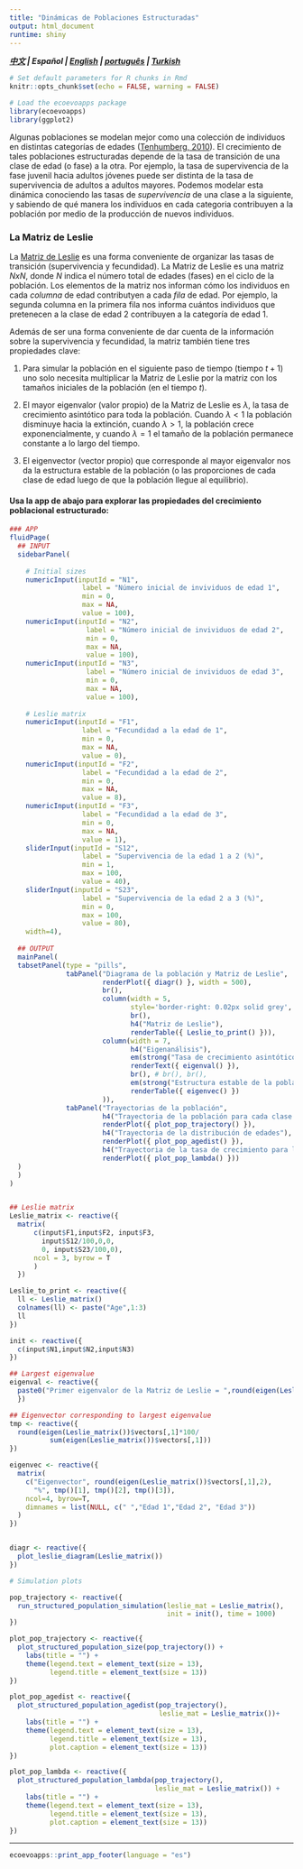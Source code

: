 ```yaml
---
title: "Dinámicas de Poblaciones Estructuradas"
output: html_document
runtime: shiny
---
```


***[中文](https://ecoevoapps.shinyapps.io/structured_population_dynamics_ch/) | Español | [English](https://ecoevoapps.shinyapps.io/structured_population_dynamics) | [português](https://ecoevoapps.shinyapps.io/structured_population_dynamics_pt/) | [Turkish](https://ecoevoapps.shinyapps.io/structured_population_dynamics_tr/) ***

```r
# Set default parameters for R chunks in Rmd
knitr::opts_chunk$set(echo = FALSE, warning = FALSE)

# Load the ecoevoapps package
library(ecoevoapps)
library(ggplot2)
```

Algunas poblaciones se modelan mejor como una colección de individuos en distintas categorías de edades ([Tenhumberg, 2010](https://www.nature.com/scitable/knowledge/library/ignoring-population-structure-can-lead-to-erroneous-15128671/)). El crecimiento de tales poblaciones estructuradas depende de la tasa de transición de una clase de edad (o fase) a la otra. Por ejemplo, la tasa de supervivencia de la fase juvenil hacia adultos jóvenes puede ser distinta de la tasa de supervivencia de adultos a adultos mayores. Podemos modelar esta dinámica conociendo las tasas de *supervivencia* de una clase a la siguiente, y sabiendo de qué manera los individuos en cada categoria contribuyen a la población por medio de la producción de nuevos individuos.

### La Matriz de Leslie

La [Matriz de Leslie](https://en.wikipedia.org/wiki/Leslie_matrix) es una forma conveniente de organizar las tasas de transición (supervivencia y fecundidad). La Matriz de Leslie es una matriz $NxN$, donde $N$ indica el número total de edades (fases) en el ciclo de la población. Los elementos de la matriz nos informan cómo los individuos en cada *columna* de edad contributyen a cada *fila* de edad. Por ejemplo, la segunda columna en la primera fila nos informa cuántos individuos que pretenecen a la clase de edad 2 contribuyen a la categoría de edad 1. 

Además de ser una forma conveniente de dar cuenta de la información sobre la supervivencia y fecundidad, la matriz también tiene tres propiedades clave:

1. Para simular la población en el siguiente paso de tiempo (tiempo $t+1$) uno solo necesita multiplicar la Matriz de Leslie por la matriz con los tamaños iniciales de la población (en el tiempo $t$).

2. El mayor eigenvalor (valor propio) de la Matriz de Leslie es $\lambda$, la tasa de crecimiento asintótico para toda la población. Cuando $\lambda < 1$ la población disminuye hacia la extinción, cuando $\lambda > 1$, la población crece exponencialmente, y cuando $\lambda = 1$ el tamaño de la población permanece constante a lo largo del tiempo. 

3. El eigenvector (vector propio) que corresponde al mayor eigenvalor nos da la estructura estable de la población (o las proporciones de cada clase de edad luego de que la población llegue al equilibrio).

#### Usa la app de abajo para explorar las propiedades del crecimiento poblacional estructurado:

```r

### APP
fluidPage(
  ## INPUT
  sidebarPanel(
      
    # Initial sizes
    numericInput(inputId = "N1",
                  label = "Número inicial de invividuos de edad 1",
                  min = 0,
                  max = NA,
                  value = 100),
    numericInput(inputId = "N2",
                   label = "Número inicial de invividuos de edad 2",
                   min = 0,
                   max = NA,
                   value = 100),
    numericInput(inputId = "N3",
                   label = "Número inicial de invividuos de edad 3",
                   min = 0,
                   max = NA,
                   value = 100),
      
    # Leslie matrix
    numericInput(inputId = "F1",
                  label = "Fecundidad a la edad de 1",
                  min = 0,
                  max = NA,
                  value = 0),
    numericInput(inputId = "F2",
                  label = "Fecundidad a la edad de 2",
                  min = 0,
                  max = NA,
                  value = 8),          
    numericInput(inputId = "F3",
                  label = "Fecundidad a la edad de 3",
                  min = 0,
                  max = NA,
                  value = 1),
    sliderInput(inputId = "S12",
                  label = "Supervivencia de la edad 1 a 2 (%)",
                  min = 1,
                  max = 100,
                  value = 40),
    sliderInput(inputId = "S23",
                  label = "Supervivencia de la edad 2 a 3 (%)",
                  min = 0,
                  max = 100,
                  value = 80),
    width=4),
  
  ## OUTPUT
  mainPanel(
  tabsetPanel(type = "pills",
              tabPanel("Diagrama de la población y Matriz de Leslie",
                       renderPlot({ diagr() }, width = 500),
                       br(),
                       column(width = 5,
                              style='border-right: 0.02px solid grey',
                              br(),
                              h4("Matriz de Leslie"),
                              renderTable({ Leslie_to_print() })),
                       column(width = 7,
                              h4("Eigenanálisis"),
                              em(strong("Tasa de crecimiento asintótico (lambda)")),
                              renderText({ eigenval() }),
                              br(), # br(), br(),
                              em(strong("Estructura estable de la población")),
                              renderTable({ eigenvec() })
                       )),
              tabPanel("Trayectorias de la población",
                       h4("Trayectoria de la población para cada clase de edad"),
                       renderPlot({ plot_pop_trajectory() }),
                       h4("Trayectoria de la distribución de edades"),
                       renderPlot({ plot_pop_agedist() }),
                       h4("Trayectoria de la tasa de crecimiento para la población total"),
                       renderPlot({ plot_pop_lambda() }))
  )
  )
)


## Leslie matrix
Leslie_matrix <- reactive({
  matrix(
      c(input$F1,input$F2, input$F3,
        input$S12/100,0,0,
        0, input$S23/100,0),
      ncol = 3, byrow = T
      )
  })

Leslie_to_print <- reactive({
  ll <- Leslie_matrix()
  colnames(ll) <- paste("Age",1:3)
  ll
})

init <- reactive({
  c(input$N1,input$N2,input$N3)
})

## Largest eigenvalue
eigenval <- reactive({
  paste0("Primer eigenvalor de la Matriz de Leslie = ",round(eigen(Leslie_matrix())$values,2)[1])
  })

## Eigenvector corresponding to largest eigenvalue
tmp <- reactive({
  round(eigen(Leslie_matrix())$vectors[,1]*100/
          sum(eigen(Leslie_matrix())$vectors[,1]))
})

eigenvec <- reactive({
  matrix(
    c("Eigenvector", round(eigen(Leslie_matrix())$vectors[,1],2),
      "%", tmp()[1], tmp()[2], tmp()[3]),
    ncol=4, byrow=T,
    dimnames = list(NULL, c(" ","Edad 1","Edad 2", "Edad 3"))
  )
})


diagr <- reactive({ 
  plot_leslie_diagram(Leslie_matrix())
})

# Simulation plots

pop_trajectory <- reactive({
  run_structured_population_simulation(leslie_mat = Leslie_matrix(), 
                                       init = init(), time = 1000)
})

plot_pop_trajectory <- reactive({
  plot_structured_population_size(pop_trajectory()) +
    labs(title = "") +
    theme(legend.text = element_text(size = 13),
          legend.title = element_text(size = 13))
})

plot_pop_agedist <- reactive({
  plot_structured_population_agedist(pop_trajectory(), 
                                     leslie_mat = Leslie_matrix())+
    labs(title = "") +
    theme(legend.text = element_text(size = 13),
          legend.title = element_text(size = 13),
          plot.caption = element_text(size = 13))
})

plot_pop_lambda <- reactive({
  plot_structured_population_lambda(pop_trajectory(), 
                                    leslie_mat = Leslie_matrix()) +
    labs(title = "") +
    theme(legend.text = element_text(size = 13),
          legend.title = element_text(size = 13),
          plot.caption = element_text(size = 13))
})

```


-------------


```r
ecoevoapps::print_app_footer(language = "es")
```
